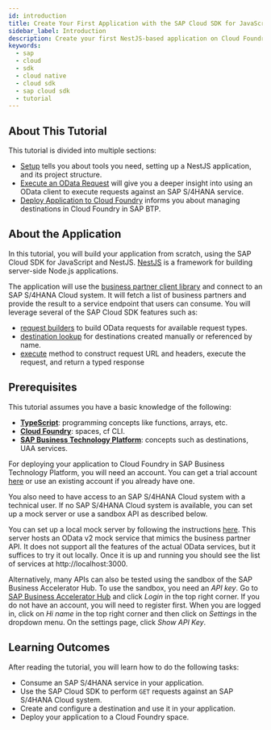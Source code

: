 ```yaml
---
id: introduction
title: Create Your First Application with the SAP Cloud SDK for JavaScript
sidebar_label: Introduction
description: Create your first NestJS-based application on Cloud Foundry environment using the SAP Cloud SDK for JavaScript.
keywords:
  - sap
  - cloud
  - sdk
  - cloud native
  - cloud sdk
  - sap cloud sdk
  - tutorial
---
```


## About This Tutorial

This tutorial is divided into multiple sections:

- [Setup](./1-set-up-dev-environment.mdx) tells you about tools you need, setting up a NestJS application, and its project structure.
- [Execute an OData Request](./2-execute-odata-request.mdx) will give you a deeper insight into using an OData client to execute requests against an SAP S/4HANA service.
- [Deploy Application to Cloud Foundry](./3-deploy-app-to-cf.mdx) informs you about managing destinations in Cloud Foundry in SAP BTP.

## About the Application

In this tutorial, you will build your application from scratch, using the SAP Cloud SDK for JavaScript and NestJS.
[NestJS](https://docs.nestjs.com/) is a framework for building server-side Node.js applications.

The application will use the [business partner client library](https://api.sap.com/api/API_BUSINESS_PARTNER/cloud-sdk/JavaScript) and connect to an SAP S/4HANA Cloud system.
It will fetch a list of business partners and provide the result to a service endpoint that users can consume.
You will leverage several of the SAP Cloud SDK features such as:

- [request builders](../../features/odata/odata-v2-client.mdx#getall-request-builder) to build OData requests for available request types.
- [destination lookup](../../features/connectivity/destination.mdx#creating-destinations-manually) for destinations created manually or referenced by name.
- [execute](../../features/odata/execute-odata-request.mdx#general-request-structure) method to construct request URL and headers, execute the request, and return a typed response

## Prerequisites

This tutorial assumes you have a basic knowledge of the following:

- [**TypeScript**](https://www.typescriptlang.org/): programming concepts like functions, arrays, etc.
- [**Cloud Foundry**](https://docs.cloudfoundry.org/concepts/overview.html): spaces, cf CLI.
- [**SAP Business Technology Platform**](https://help.sap.com/docs/CP_CONNECTIVITY/cca91383641e40ffbe03bdc78f00f681/daca64dacc6148fcb5c70ed86082ef91.html): concepts such as destinations, UAA services.

For deploying your application to Cloud Foundry in SAP Business Technology Platform, you will need an account.
You can get a trial account [here](https://www.sap.com/products/business-technology-platform/trial.html) or use an existing account if you already have one.

You also need to have access to an SAP S/4HANA Cloud system with a technical user.
If no SAP S/4HANA Cloud system is available, you can set up a mock server or use a sandbox API as described below.

You can set up a local mock server by following the instructions [here](https://sap.github.io/cloud-s4-sdk-book/pages/mock-odata.html).
This server hosts an OData v2 mock service that mimics the business partner API.
It does not support all the features of the actual OData services, but it suffices to try it out locally.
Once it is up and running you should see the list of services at http://localhost:3000.

Alternatively, many APIs can also be tested using the sandbox of the SAP Business Accelerator Hub.
To use the sandbox, you need an _API key_.
Go to [SAP Business Accelerator Hub](https://api.sap.com) and click _Login_ in the top right corner.
If you do not have an account, you will need to register first.
When you are logged in, click on _Hi name_ in the top right corner and then click on _Settings_ in the dropdown menu.
On the settings page, click _Show API Key_.

## Learning Outcomes

After reading the tutorial, you will learn how to do the following tasks:

- Consume an SAP S/4HANA service in your application.
- Use the SAP Cloud SDK to perform `GET` requests against an SAP S/4HANA Cloud system.
- Create and configure a destination and use it in your application.
- Deploy your application to a Cloud Foundry space.
